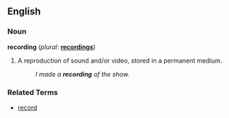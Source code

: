 ==English==

===Noun===
'''recording'''  (''plural:'' '''[[recordings]]''')
# A reproduction of sound and/or video, stored in a permanent medium.
#: ''I made a '''recording''' of the show.''

===Related Terms===
*[[record]]